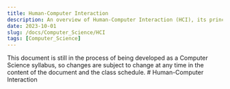 ```yaml
---
title: Human-Computer Interaction
description: An overview of Human-Computer Interaction (HCI), its principles, and applications.
date: 2023-10-01
slug: /docs/Computer_Science/HCI
tags: [Computer_Science]
---
```

<Callout title="Warning" type="warning">
   This document is still in the process of being developed as a Computer Science syllabus, so changes are subject to change at any time in the content of the document and the class schedule.
</Callout>
# Human-Computer Interaction